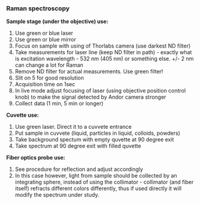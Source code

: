 ### Raman spectroscopy

__Sample stage (under the objective) use:__

  1. Use green or blue laser
  1. Use green or blue mirror
  2. Focus on sample with using of Thorlabs camera (use darkest ND filter)
  4. Take measurements for laser line (keep ND filter in path) - exactly what is excitation wavelength - 532 nm (405 nm) or something else. +/- 2 nm can change a lot for Raman
  3. Remove ND filter for actual measurements. Use green filter!
  5. Slit on 5 for good resolution
  6. Acquisition time on 1sec
  7. In live mode adjust focusing of laser (using objective position control knob) to make the signal detected by Andor camera stronger
  8. Collect data (1 min, 5 min or longer)
  

__Cuvette use:__

  1. Use green laser. Direct it to a cuvvete entrance
  2. Put sample in cuvvete (liquid, particles in liquid, colloids, powders)
  3. Take background spectum with empty quvette at 90 degree exit
  5. Take spectrum at 90 degree exit with filled quvette
  
__Fiber optics probe use:__

1. See procedure for reflection and adjust accordingly
2. In this case however, light from sample should be collected by an integrating sphere, instead of using the collimator - collimator (and fiber itself) refracts different colors differently, thus if used directly it will modify the spectrum under study. 

